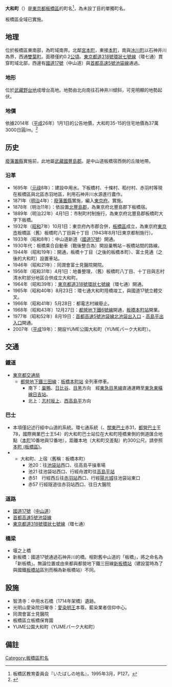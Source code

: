 {{Pathnav|日本|東京都|板橋區|frame=1}}
{{Infobox Settlement
|official_name =  大和町
|native_name =
|image_skyline = Sundays Temple.jpg
|imagesize = 250px
|image_caption = 愛染院日曜寺與中用水跡
|image_flag =
|image_seal =
| image_map =
| map_caption =
|subdivision_type = [[國家|國家]]
|subdivision_name = [[File:Flag_of_Japan.svg|border]] [[日本|日本]]
|subdivision_type1 = [[都道府縣|都道府縣]]
|subdivision_name1 = [[File:Flag_of_Tokyo_Prefecture.svg|25px]] [[東京都|東京都]]
|subdivision_type2 = [[東京都特別區|特別區]]
|subdivision_name2 = [[File:Flag_of_Itabashi,_Tokyo.svg|25px]] [[板橋區_(日本)|板橋區]]
|subdivision_type3 =
|subdivision_name3 =
|established_title =
|established_date =
|government_type =
|leader_title =
|leader_name =
|area_magnitude =
|area_total_sq_mi =
|area_total_km2 = 0.200
|area_land_sq_mi =
|area_land_km2 =
|area_urban_sq_mi =
|area_urban_km2 =
|area_metro_km2 =
|area_metro_sq_mi =
|population_as_of= 2014年（[[平成|平成]]26年）9月1日
|population_footnotes =<ref>{{Cite web |url=http://www.city.itabashi.tokyo.jp/c_kurashi/063/attached/attach_63751_1.xls |title=住民基本台帳による町丁目別世帯数及び人口表-東京都板橋区 |access-date=2014-09-27 |archive-date=2014-09-14 |archive-url=https://web.archive.org/web/20140914133843/http://www.city.itabashi.tokyo.jp/c_kurashi/063/attached/attach_63751_1.xls |dead-url=yes }}</ref>
|population_total = 4540
|population_urban =
|population_metro =
|population_density_sq_mi =
|population_density_km2 = auto
| timezone = [[日本標準時間|JST]]
| utc_offset = +9
|timezone_DST =
|utc_offset_DST =
|latd=|latm=|lats=|latNS=
|longd=|longm=|longs=|longEW=
|elevation_footnotes=
|elevation_m =
|elevation_ft =
|postal_code_type = [[郵遞區號|郵遞區號]]
|postal_code = 173-0012　
|area_code = 03
|registration_plate = 練馬
|website =
|footnotes =
}}
'''大和町'''（{{jpn|j=大和町|hg=やまとちょう|rm=Yamatochō|f=y}}）是[[東京都|東京都]][[板橋區_(日本)|板橋區]]的町名<ref>板橋区教育委員会『いたばしの地名』，1995年3月，P127。</ref>，為未設丁目的單獨町名。 

板橋區全域已實施{{link-ja|住居表示|住居表示}}。

== 地理 ==
位於板橋區東南部，{{link-ja|石神井川|石神井川}}為町域南界。北鄰[[宮本町_(板橋區)|宮本町]]，東接[[本町_(板橋區)|本町]]，南與[[冰川町_(板橋區)|冰川町]]以石神井川為界，西通[[雙葉町_(板橋區)|雙葉町]]。面積僅約0.2[[公頃|公頃]]。[[東京都道318號環狀七號線|東京都道318號環狀七號線]]（環七通）貫穿町域北部，西邊有[[國道17號|國道17號]]（中山道）與[[首都高速5號池袋線|首都高速5號池袋線]]通過。

=== 地形 ===
位於[[武藏野台地|武藏野台地]]成增台高地。地勢由北向南往石神井川傾斜，可見明顯的地勢起伏。

=== 地價 ===
依據2014年（[[平成|平成]]26年）1月1日的公告地價，大和町35-15的住宅地價為37萬3000日圓/m{{sup|2}}。<ref>{{Cite web |url=http://www.land.mlit.go.jp/landPrice/AriaServlet?MOD=2&TYP=0 |title=国土交通省地価公示・都道府県地価調査 |accessdate=2014-09-27 |archive-date=2014-10-06 |archive-url=https://web.archive.org/web/20141006081829/http://www.land.mlit.go.jp/landPrice/AriaServlet?MOD=2&TYP=0 |dead-url=no }}</ref>

== 历史 ==
[[廢藩置縣|廢藩置縣]]實施前，此地屬[[武藏國|武藏國]][[豐島郡_(武藏國)|豐島郡]]{{link-ja|下板橋宿|下板橋宿}}。是中山道板橋宿西側的丘陵地帶。

=== 沿革 ===
* 1695年（[[元祿|元祿]]8年）：建設中用水。下板橋村、十條村、稻付村、赤羽村等現在板橋區與北區赤羽地區，利用石神井川水源進行農作。
* 1871年（[[明治|明治]]4年）：[[廢藩置縣|廢藩置縣]]實施，編入[[東京府|東京府]]。實施{{link-ja|大區小區制|大区小区制}}。
* 1878年（明治11年）：依{{link-ja|郡區町村編制法|郡区町村編制法}}設置[[北豐島郡|北豐島郡]]，為東京府北豐島郡下板橋宿。
* 1889年（明治22年）4月1日：市制町村制施行，為東京府北豐島郡板橋町大字下板橋。
* 1932年（[[昭和|昭和]]7年）10月1日：東京府內市郡合併，[[板橋區_(日本)|板橋區]]成立，為東京府[[東京市|東京市]]板橋區（舊）板橋町八丁目與十丁目（1943年8月1日東京都制施行）。
* 1933年（昭和8年）：中山道新道（[[國道17號|國道17號]]）開通。
* 1930年代：板橋乘合自動車（戰後整合為{{link-ja|國際興業巴士|国際興業バス}}）開設巢鴨站－板橋站間的路線。
* 1944年（昭和19年）：{{link-ja|都電志村線|都電志村線}}開通，板橋十丁目（之後的板橋本町）、富士見通（之後的大和町）設置車站。
* 1946年（昭和21年）：同潤會富士見醫院開院。
* 1956年（昭和31年）4月1日：地番整理，（舊）板橋町八丁目、十丁目與志村清水町部分地區合併成立大和町。
* 1964年（昭和39年）：[[東京都道318號環狀七號線|東京都道318號環狀七號線]]（環七通）開通。
* 1965年（昭和40年）8月23日：環七通大和町陸橋竣工，與國道17號立體交叉。
* 1966年（昭和41年）5月28日：都電志村線廢止。
* 1968年（昭和43年）12月27日：[[都營地下鐵三田線|都營地下鐵6號線]]開通，[[板橋本町站|板橋本町站]]開業。
* 1977年（昭和52年）8月19日：[[首都高速5號池袋線|首都高速5號池袋線]][[北池袋出入口|北池袋出入口]] - [[高島平出入口|高島平出入口]]開通。
* 2007年（[[平成|平成]]19年）：開設YUME公園大和町（YUMEパーク大和町）。

== 交通 ==
=== 鐵道 ===
* [[東京都交通局|東京都交通局]]
** [[都營地下鐵三田線|都營地下鐵三田線]]：[[板橋本町站|板橋本町站]] 全列車停車。
*** 南下：[[巢鴨站|巢鴨]]、[[日比谷站|日比谷]]、[[目黑站|目黑]]方向　經[[東急目黑線|東急目黑線]]直通運轉至[[東急東橫線|東急東橫線]][[日吉站|日吉站]]。
*** 北上：[[志村坂上站|志村坂上]]、[[西高島平站|西高島平]]方向

=== 巴士 ===
* 本項僅記述行經中山道的系統。環七通系統（{{link-ja|國際興業巴士|国際興業バス}}、[[關東巴士|關東巴士]]赤31，[[都營巴士|都營巴士]]王78，國際興業巴士王54）的大和町巴士站位在大和町陸橋東側的側道匯合地點（[[本町_(板橋區)|本町]]10番地與12番地），距離本地（大和町交差點）約300公尺。請參照[[本町_(板橋區)|本町 (板橋區)]]。
* {{link-ja|國際興業巴士|国際興業バス}}
** 大和町、上宿（舊稱：板橋本町）
***池20：往[[池袋站|池袋站]]西口、往高島平操車場
***池21 往池袋站西口、行經舟渡町往[[高島平站|高島平站]]
***赤51　行經西丘往[[赤羽站|赤羽站]]西口、行經[[太陽城_(東京)|陽光城]]往池袋站東口
***赤57 行經隧道往赤羽站西口、往日大醫院

=== 道路 ===
* [[國道17號|國道17號]]（[[中山道|中山道]]）
* [[首都高速5號池袋線|首都高速5號池袋線]]
* [[東京都道318號環狀七號線|東京都道318號環狀七號線]]（環七通）

=== 橋梁 ===
* 堰之上橋
* 新板橋：國道17號通過石神井川的橋。相對舊中山道的「板橋」，將之命名為「新板橋」。無論位置或由來都與都營地下鐵三田線[[新板橋站|新板橋站]]（建設當時為了與國鐵[[板橋站_(日本)|板橋站]]區別而稱為新板橋站）不同。

== 設施 ==
* 智清寺：中用水石橋（1714年架橋）遺跡。
* 光明山愛染院日曜寺：[[愛染明王|愛染明王]]本尊。藍染業者信仰中心。
* 同潤會富士見醫院
* 板橋區立板橋保育園
* YUME公園大和町（YUMEパーク大和町）

== 備註 ==
{{reflist}}

{{板橋區的町名}}
{{DEFAULTSORT:Yamatocho}}
[[Category:板橋區町名|Category:板橋區町名]]